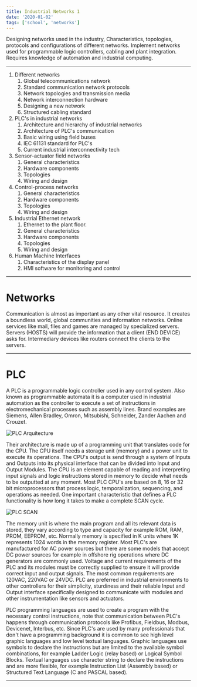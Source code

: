 ```yaml
---
title: Industrial Networks 1
date: '2020-01-02'
tags: ['school', 'networks']
---
```


Designing networks used in the industry, Characteristics, topologies, protocols and configurations of different networks. Implement networks used for programmable logic controllers, cabling and plant integration. Requires knowledge of automation and industrial computing.

***

1. Different networks
	1. Global telecommunications network
	2. Standard communication network protocols
	3. Network topologies and transmission media
	4. Network interconnection hardware
	5. Designing a new network
	6. Structured cabling standard
2. PLC's in industrial networks
	1. Architecture and hierarchy of industrial networks
	2. Architecture of PLC's communication
	3. Basic wiring using field buses
	4. IEC 61131 standard for PLC's
	5. Current industrial interconnectivity tech
3. Sensor-actuator field networks 
	1. General characteristics
	2. Hardware components
	3. Topologies
	4. Wiring and design
4. Control-process networks
	1. General characteristics
	2. Hardware components
	3. Topologies
	4. Wiring and design
5. Industrial Ethernet network
	1. Ethernet to the plant floor.
	2. General characteristics
	3. Hardware components
	4. Topologies
	5. Wiring and design
6. Human Machine Interfaces
	1. Characteristics of the display panel
	2. HMI software for monitoring and control

***

# Networks #

Communication is almost as important as any other vital resource. It creates a boundless world, global communities and information networks. Online services like mail, files and games are managed by specialized servers. Servers (HOSTS) will provide the information that a client (END DEVICE) asks for. Intermediary devices like routers connect the clients to the servers.

***

# PLC #

A PLC is a programmable logic controller used in any control system. Also known as programmable automata it is a computer used in industrial automation as the controller to execute a set of instructions in electromechanical processes such as assembly lines. Brand examples are Siemens, Allen Bradley, Omron, Mitsubishi, Schneider, Zander Aachen and Crouzet.

![PLC Arquitecture](/static/images/notes/PLCArquitectureNetworks.png)

Their architecture is made up of a programming unit that translates code for the CPU. The CPU itself needs a storage unit (memory) and a power unit to execute its operations. The CPU's output is send through a system of Inputs and Outputs into its physical interface that can be divided into Input and Output Modules. The CPU is an element capable of reading and interpreting input signals and logic instructions stored in memory to decide what needs to be outputted at any moment. Most PLC CPU's are based on 8, 16 or 32 bit microprocessors that process logic, temporalization, sequencing, and operations as needed. One important characteristic that defines a PLC functionality is how long it takes to make a complete SCAN cycle.

![PLC SCAN](/static/images/notes/PLCscancycleNetworks.png)

The memory unit is where the main program and all its relevant data is stored, they vary according to type and capacity for example ROM, RAM, PROM, EEPROM, etc. Normally memory is specified in K units where 1K represents 1024 words in the memory register. Most PLC's are manufactured for AC power sources but there are some models that accept DC power sources for example in offshore rig operations where DC generators are commonly used. Voltage and current requirements of the PLC and its modules must be correctly supplied to ensure it will provide correct input and output signals. The most common requirements are 120VAC, 220VAC or 24VDC. PLC are preferred in industrial environments to other controllers for their simplicity, sturdiness and their reliable Input and Output interface specifically designed to communicate with modules and other instrumentation like sensors and actuators.

PLC programming languages are used to create a program with the necessary control instructions, note that communication between PLC's happens through communication protocols like Profibus, Fieldbus, Modbus, Devicenet, Interbus, etc. Since PLC's are used by many professionals that don't have a programming background it is common to see high level graphic languages and low level textual languages. Graphic languages use symbols to declare the instructions but are limited to the available symbol combinations, for example Ladder Logic (relay based) or Logical Symbol Blocks. Textual languages use character string to declare the instructions and are more flexible, for example Instruction List (Assembly based) or Structured Text Language (C and PASCAL based).

***